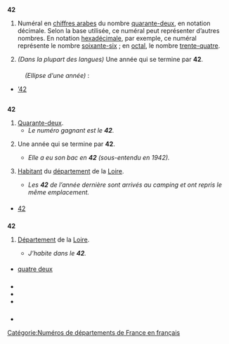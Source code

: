 == {{langue|conv}} ==
=== {{S|numéral|conv}} ===
'''42'''
# Numéral en [[chiffre arabe|chiffres arabes]] du nombre [[quarante-deux]], en notation décimale. Selon la base utilisée, ce numéral peut représenter d’autres nombres. En notation [[hexadécimal]]e, par exemple, ce numéral représente le nombre [[soixante-six]] ; en [[octal]], le nombre [[trente-quatre]].
# {{ellipse|conv}} ''(Dans la plupart des langues)'' Une année qui se termine par '''42'''.

==== {{S|transcriptions}} ====
{{numéral}}

==== {{S|variantes orthographiques}} ====
: ''(Ellipse d’une année)'' :
* [[’42]]

== {{langue|fr}} ==
=== {{S|nom|fr}} ===
{{fr-inv|ka.ʁɑ̃t.dø}}
'''42''' {{pron|ka.ʁɑ̃t.dø|fr}} {{invar}}
# [[quarante-deux|Quarante-deux]].
#* ''Le numéro gagnant est le '''42'''.''
# {{ellipse|fr}} Une année qui se termine par '''42'''.
#* ''Elle a eu son bac en '''42''' (sous-entendu en 1942).''
# {{FR|fr}} {{familier|fr}} [[habitant|Habitant]] du [[département]] de la [[Loire]].
#* ''Les '''42''' de l’année dernière sont arrivés au camping et ont repris le même emplacement.''

==== {{S|dérivés}} ====
* [[42e|42{{e}}]]

=== {{S|nom propre|fr}} ===
{{fr-inv|ka.ʁɑ̃t.dø|inv_titre={{msing}}}}
'''42''' {{msing}}
# {{France|fr}} [[département|Département]] de la [[Loire]].
#* ''J’habite dans le '''42'''.''

==== {{S|synonymes}} ====
* [[quatre deux]] {{familier|nocat=1}}

=== {{S|prononciation}} ===
* {{écouter|lang=fr|France (Vosges)||audio=LL-Q150 (fra)-Poslovitch-42.wav}}
* {{écouter|lang=fr|France (Vosges)||audio=LL-Q150 (fra)-LoquaxFR-42.wav}}
* {{écouter|lang=fr|France (Cesseras)||audio=LL-Q150 (fra)-Guilhelma-42.wav}}

=== {{S|voir aussi}} ===
* {{WP|42 (nombre)}}

[[Catégorie:Numéros de départements de France en français]]

